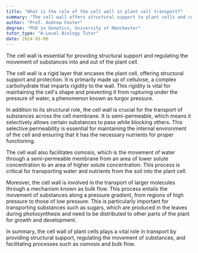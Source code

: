 ```yaml
---
title: "What is the role of the cell wall in plant cell transport?"
summary: "The cell wall offers structural support to plant cells and controls the movement of substances entering and exiting the cell."
author: "Prof. Andrew Foster"
degree: "PhD in Genetics, University of Manchester"
tutor_type: "A-Level Biology Tutor"
date: 2024-05-06
---
```


The cell wall is essential for providing structural support and regulating the movement of substances into and out of the plant cell.

The cell wall is a rigid layer that encases the plant cell, offering structural support and protection. It is primarily made up of cellulose, a complex carbohydrate that imparts rigidity to the wall. This rigidity is vital for maintaining the cell's shape and preventing it from rupturing under the pressure of water, a phenomenon known as turgor pressure.

In addition to its structural role, the cell wall is crucial for the transport of substances across the cell membrane. It is semi-permeable, which means it selectively allows certain substances to pass while blocking others. This selective permeability is essential for maintaining the internal environment of the cell and ensuring that it has the necessary nutrients for proper functioning.

The cell wall also facilitates osmosis, which is the movement of water through a semi-permeable membrane from an area of lower solute concentration to an area of higher solute concentration. This process is critical for transporting water and nutrients from the soil into the plant cell.

Moreover, the cell wall is involved in the transport of larger molecules through a mechanism known as bulk flow. This process entails the movement of substances along a pressure gradient, from regions of high pressure to those of low pressure. This is particularly important for transporting substances such as sugars, which are produced in the leaves during photosynthesis and need to be distributed to other parts of the plant for growth and development.

In summary, the cell wall of plant cells plays a vital role in transport by providing structural support, regulating the movement of substances, and facilitating processes such as osmosis and bulk flow.
    